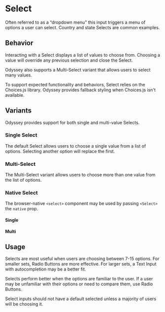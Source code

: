
<Meta anchor />

# Select

Often referred to as a “dropdown menu” this input triggers a menu of options a user can select. Country and state Selects are common examples.

<Canvas>
  <Story id="mui-components-forms-select--default" />
</Canvas>

## Behavior

Interacting with a Select displays a list of values to choose from. Choosing a value will override any previous selection and close the Select.

Odyssey also supports a Multi-Select variant that allows users to select many values.

To support expected functionality and behaviors, Select relies on the Choices.js library. Odyssey provides fallback styling when Choices.js isn't available.

## Variants

Odyssey provides support for both single and multi-value Selects.

### Single Select

The default Select allows users to choose a single value from a list of options. Selecting another option will replace the first.

<Canvas>
  <Story id="mui-components-forms-select--default" />
</Canvas>

<Canvas>
  <Story id="mui-components-forms-select--default-disabled" />
</Canvas>

<Canvas>
  <Story id="mui-components-forms-select--default-invalid" />
</Canvas>

### Multi-Select

The Multi-Select variant allows users to choose more than one value from the list of options.

### Native Select

The browser-native `<select>` component may be used by passing `<Select>` the `native` prop.

#### Single

<Canvas>
  <Story id="mui-components-forms-select--native-default" />
</Canvas>

#### Multi

## Usage

Selects are most useful when users are choosing between 7-15 options. For smaller sets, Radio Buttons are more effective. For larger sets, a Text Input with autocompletion may be a better fit.

Selects perform better when the options are familiar to the user. If a user may be unfamiliar with their options or need to compare them, use Radio Buttons.

Select inputs should not have a default selected unless a majority of users will be choosing it.
